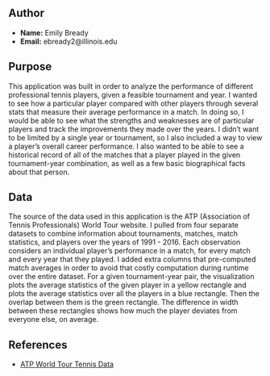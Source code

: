 ## Author

 - **Name:** Emily Bready
 - **Email:** ebready2@illinois.edu

## Purpose

This application was built in order to analyze the performance of different
professional tennis players, given a feasible tournament and year.
I wanted to see how a particular player compared with other players through several stats that measure their average performance in a match.
In doing so, I would be able to see what the strengths and weaknesses are
of particular players and track the improvements they made over the years.
I didn't want to be limited by a single year or tournament, so I also included a way to view a player's overall career performance.
I also wanted to be able to see a historical record of all of the matches
that a player played in the given tournament-year combination, as well as a few basic biographical facts about that person.

## Data

The source of the data used in this application is the ATP (Association of Tennis Professionals) World Tour website. I pulled from four separate datasets to combine information about tournaments, matches, match statistics, and players over the years of 1991 - 2016. Each observation considers an individual player's performance in a match, for every match and every year that they played. I added extra columns that pre-computed match averages in order to avoid that costly computation during runtime over the entire dataset. For a given tournament-year pair, the visualization plots the average statistics of the given player in a yellow rectangle and plots the average statistics over all the players in a blue rectangle. Then the overlap between them is the green rectangle. The difference in width between these rectangles shows how much the player deviates from everyone else, on average.

## References

 - [ATP World Tour Tennis Data](https://datahub.io/sports-data/atp-world-tour-tennis-data)